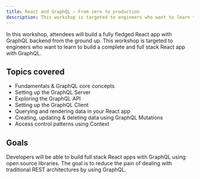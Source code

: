 ```yaml
---
title: React and GraphQL – From zero to production
description: This workshop is targeted to engineers who want to learn to build a complete and full stack React app with GraphQL.
---
```


In this workshop, attendees will build a fully fledged React app with GraphQL backend from the ground up. This workshop is targeted to engineers who want to learn to build a complete and full stack React app with GraphQL.

## Topics covered

- Fundamentals & GraphQL core concepts
- Setting up the GraphQL Server
- Exploring the GraphQL API
- Setting up the GraphQL Client
- Querying and rendering data in your React app
- Creating, updating & deleting data using GraphQL Mutations
- Access control patterns using Context

## Goals

Developers will be able to build full stack React apps with GraphQL using open source libraries. The goal is to reduce the pain of dealing with traditional REST architectures by using GraphQL.
